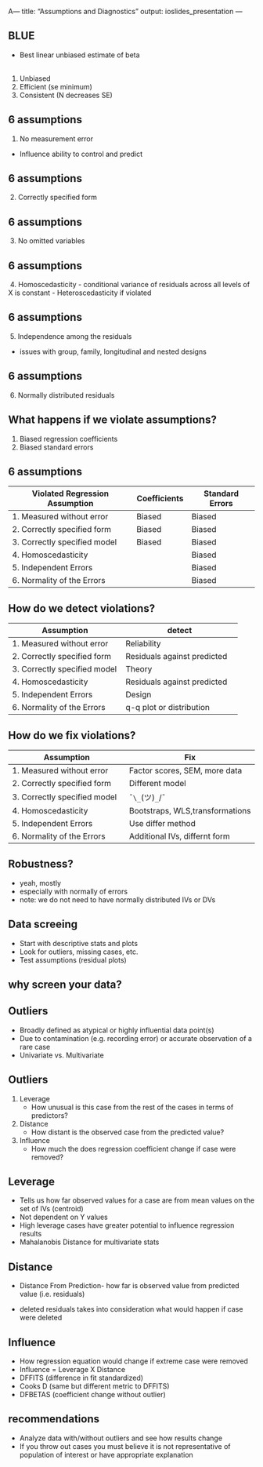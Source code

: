 A---
title: "Assumptions and Diagnostics"
output: ioslides_presentation
---


## BLUE
- Best linear unbiased estimate of beta  
<br> 
1. Unbiased
2. Efficient (se minimum)
3. Consistent (N decreases SE)

## 6 assumptions
1. No measurement error
- Influence ability to control and predict


## 6 assumptions
\ 2. Correctly specified form

## 6 assumptions
\ 3. No omitted variables

## 6 assumptions
\ 4. Homoscedasticity - conditional variance of residuals across all levels of X is constant
- Heteroscedasticity if violated

## 6 assumptions
\ 5. Independence among the residuals

- issues with group, family, longitudinal and nested designs

## 6 assumptions
\ 6. Normally distributed residuals

## What happens if we violate assumptions?
1. Biased regression coefficients
2. Biased standard errors

## 6 assumptions

|Violated Regression Assumption |	Coefficients |	Standard Errors|
|-------------------------------|--------------|-----------------|
|1. Measured without error     	|	 Biased 		 |	  Biased       |
|2. Correctly specified form 		|	 Biased 		 |	  Biased       |
|3. Correctly specified model		|	 Biased			 |	  Biased       | 
|4. Homoscedasticity 						|				       |    Biased       |
|5. Independent Errors 				 	|				       |    Biased       |
|6. Normality of the Errors 		|							 |    Biased       |


## How do we detect violations? 
|       Assumption              |       	detect                    |
|-------------------------------|--------------------------------|
|1. Measured without error	    |	  Reliability                  |
|2. Correctly specified form 		|	  Residuals against predicted  |
|3. Correctly specified model		|	  Theory                       | 
|4. Homoscedasticity 						|		Residuals against predicted  |
|5. Independent Errors 				 	|		Design                       |
|6. Normality of the Errors     |   q-q plot or distribution     |

## How do we fix violations? 

|       Assumption              |       	Fix                      |
|-------------------------------|----------------------------------|
|1. Measured without error	    |	Factor scores, SEM, more data    |
|2. Correctly specified form 		|	Different model                  |
|3. Correctly specified model		|	 ¯`\_`(ツ)`_`/¯                  |
|4. Homoscedasticity 						|	Bootstraps, WLS,transformations  |
|5. Independent Errors 				 	| Use differ method                |
|6. Normality of the Errors     | Additional IVs, differnt form    |

## Robustness? 

- yeah, mostly
- especially with normally of errors
- note: we do not need to have normally distributed IVs or DVs

## Data screeing

- Start with descriptive stats and plots   
- Look for outliers, missing cases, etc.  
- Test assumptions (residual plots)  

## why screen your data? 

## Outliers
- Broadly defined as atypical or highly influential data point(s) 
- Due to contamination (e.g. recording error) or accurate observation of a rare case 
- Univariate vs. Multivariate 

## Outliers

1. Leverage   
    + How unusual is this case from the rest of the cases in terms of predictors?  
2. Distance   
    + How distant is the observed case from the predicted value?   
3. Influence   
    + How much the does regression coefficient change if case were removed? 
    
## Leverage

- Tells us how far observed values for a case are from mean values on the set of IVs (centroid)   
- Not dependent on Y values  
- High leverage cases have greater potential to influence regression results  
- Mahalanobis Distance for multivariate stats 

## Distance

- Distance From Prediction- how far is observed value from predicted value (i.e. residuals)   

- deleted residuals takes into consideration what would happen if case were deleted 

## Influence
- How regression equation would change if extreme case were removed 
- Influence = Leverage X Distance 
- DFFITS (difference in fit standardized)
- Cooks D (same but different metric to DFFITS)
- DFBETAS (coefficient change without outlier)

## recommendations
- Analyze data with/without outliers and see how results change   
- If you throw out cases you must believe it is not representative of population of interest or have appropriate explanation 







